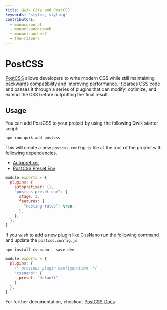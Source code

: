 ```yaml
---
title: Qwik City and PostCSS
keywords: 'styles, styling'
contributors:
  - manucorporat
  - manuelsanchezweb
  - manuelsanchez2
  - the-r3aper7
---
```


# PostCSS

[PostCSS](https://postcss.org/) allows developers to write modern CSS while still maintaining backwards compatibility and improving performance. It parses CSS code and passes it through a series of plugins that can modify, optimize, and extend the CSS before outputting the final result.

## Usage

You can add PostCSS to your project by using the following Qwik starter script:

```shell
npm run qwik add postcss
```

This will create a new `postcss.config.js` file at the root of the project with following dependencies.

- [Autoprefixer](https://github.com/postcss/autoprefixer)
- [PostCSS Preset Env](https://preset-env.cssdb.org/)

```javascript
module.exports = {
  plugins: {
    autoprefixer: {},
    "postcss-preset-env": {
      stage: 3,
      features: {
        "nesting-rules": true,
      },
    },
  },
}
```

If you wish to add a new plugin like [CssNano](https://cssnano.co/) run the following command and update the `postcss.config.js`.

```shell
npm install cssnano --save-dev
```

```javascript
module.exports = {
  plugins: {
    /* previous plugin configuration  */
    "cssnano": {
      preset: "default"
    }
  },
}
```

For further documentation, checkout [PostCSS Docs](https://postcss.org/docs/)